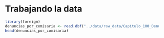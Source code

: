 # Trabajando la data

```r
library(foreign)
denuncias_por_comisaria <- read.dbf("../data/raw_data/Capítulo_100_Denuncia_de_Delitos_2017.dbf")
head(denuncias_por_comisaria)

```
